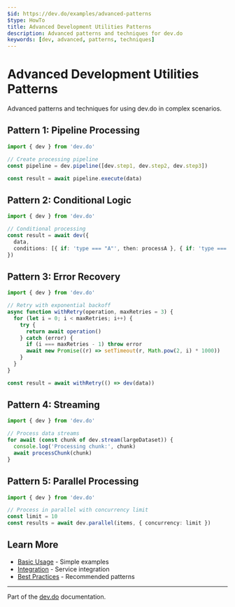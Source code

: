 ```yaml
---
$id: https://dev.do/examples/advanced-patterns
$type: HowTo
title: Advanced Development Utilities Patterns
description: Advanced patterns and techniques for dev.do
keywords: [dev, advanced, patterns, techniques]
---
```


# Advanced Development Utilities Patterns

Advanced patterns and techniques for using dev.do in complex scenarios.

## Pattern 1: Pipeline Processing

```typescript
import { dev } from 'dev.do'

// Create processing pipeline
const pipeline = dev.pipeline([dev.step1, dev.step2, dev.step3])

const result = await pipeline.execute(data)
```

## Pattern 2: Conditional Logic

```typescript
import { dev } from 'dev.do'

// Conditional processing
const result = await dev({
  data,
  conditions: [{ if: 'type === "A"', then: processA }, { if: 'type === "B"', then: processB }, { else: processDefault }],
})
```

## Pattern 3: Error Recovery

```typescript
import { dev } from 'dev.do'

// Retry with exponential backoff
async function withRetry(operation, maxRetries = 3) {
  for (let i = 0; i < maxRetries; i++) {
    try {
      return await operation()
    } catch (error) {
      if (i === maxRetries - 1) throw error
      await new Promise((r) => setTimeout(r, Math.pow(2, i) * 1000))
    }
  }
}

const result = await withRetry(() => dev(data))
```

## Pattern 4: Streaming

```typescript
import { dev } from 'dev.do'

// Process data streams
for await (const chunk of dev.stream(largeDataset)) {
  console.log('Processing chunk:', chunk)
  await processChunk(chunk)
}
```

## Pattern 5: Parallel Processing

```typescript
import { dev } from 'dev.do'

// Process in parallel with concurrency limit
const limit = 10
const results = await dev.parallel(items, { concurrency: limit })
```

## Learn More

- [Basic Usage](./basic-usage) - Simple examples
- [Integration](./integration) - Service integration
- [Best Practices](../docs/best-practices) - Recommended patterns

---

Part of the [dev.do](https://dev.do) documentation.
